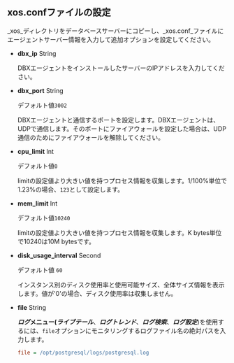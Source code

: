 ## xos.confファイルの設定

_xos_ディレクトリをデータベースサーバーにコピーし、_xos.conf_ファイルにエージェントサーバー情報を入力して追加オプションを設定してください。

-   **dbx_ip** <span class='type'>String</span>

    DBXエージェントをインストールしたサーバーのIPアドレスを入力してください。  

-   **dbx_port** <span class='type'>String</span>

    デフォルト値`3002`

    DBXエージェントと通信するポートを設定します。DBXエージェントは、UDPで通信します。そのポートにファイアウォールを設定した場合は、UDP通信のためにファイアウォールを解除してください。  

-   **cpu_limit** <span class='type'>Int</span>

    デフォルト値`0`

    limitの設定値より大きい値を持つプロセス情報を収集します。1/100%単位で1.23%の場合、`123`として設定します。  

-   **mem_limit** <span class='type'>Int</span>

    デフォルト値`10240`

    limitの設定値より大きい値を持つプロセス情報を収集します。K bytes単位で10240は10M bytesです。

-   **disk_usage_interval** <span class='type'>Second</span>

    デフォルト値 `60`

    インスタンス別のディスク使用率と使用可能サイズ、全体サイズ情報を表示します。値が'0'の場合、ディスク使用率は収集しません。

<InDoc product='postgresql,mysql'>

-   **file** <span class='type'>String</span>

    **_ログ_**メニュー(**_ライブテール_**、**_ログトレンド_**、**_ログ検索_**、**_ログ設定_**)を使用するには、`file`オプションにモニタリングするログファイル名の絶対パスを入力します。

    ```ini title='xos.conf'
    file = /opt/postgresql/logs/postgresql.log
    ```

</InDoc>

